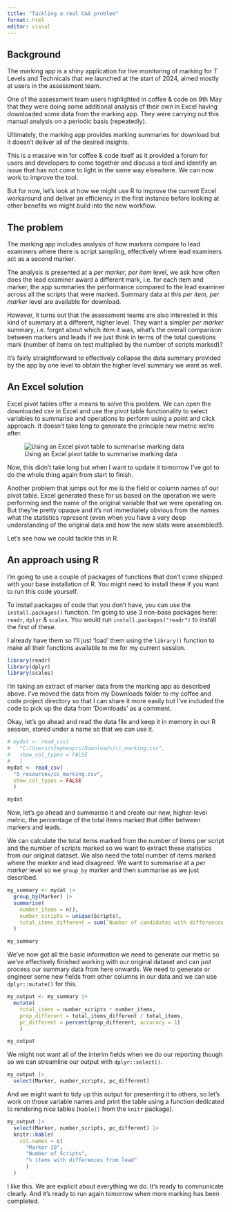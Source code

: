 ```yaml
---
title: "Tackling a real C&G problem"
format: html
editor: visual
---
```


## Background

The marking app is a shiny application for live monitoring of marking for T Levels and Technicals that we launched at the start of 2024, aimed mostly at users in the assessment team.

One of the assessment team users highlighted in coffee & code on 9th May that they were doing some additional analysis of their own in Excel having downloaded some data from the marking app. They were carrying out this manual analysis on a periodic basis (repeatedly).

Ultimately, the marking app provides marking summaries for download but it doesn't deliver all of the desired insights.

This is a massive win for coffee & code itself as it provided a forum for users and developers to come together and discuss a tool and identify an issue that has not come to light in the same way elsewhere. We can now work to improve the tool.

But for now, let's look at how we might use R to improve the current Excel workaround and deliver an efficiency in the first instance before looking at other benefits we might build into the new workflow.

## The problem

The marking app includes analysis of how markers compare to lead examiners where there is script sampling, effectively where lead examiners act as a second marker.

The analysis is presented at a *per marker, per item* level, we ask how often does the lead examiner award a different mark, i.e. for each item and marker, the app summaries the performance compared to the lead examiner across all the scripts that were marked. Summary data at this *per item, per marker* level are available for download.

However, it turns out that the assessment teams are also interested in this kind of summary at a different, higher level. They want a simpler *per marker* summary, i.e. forget about which item it was, what's the overall comparison between markers and leads if we just think in terms of the total questions mark (number of items on test multiplied by the number of scripts marked)?

It's fairly straightforward to effectively collapse the data summary provided by the app by one level to obtain the higher level summary we want as well.

## An Excel solution

Excel pivot tables offer a means to solve this problem. We can open the downloaded csv in Excel and use the pivot table functionality to select variables to summarise and operations to perform using a point and click approach. It doesn't take long to generate the principle new metric we're after.

![Using an Excel pivot table to summarise marking data](5_resources/pivot_screenshot.png){fig-alt="A screenshot of using an Excel pivot table to summarise marking data"}

Now, this didn't take long but when I want to update it tomorrow I've got to do the whole thing again from start to finish.

Another problem that jumps out for me is the field or column names of our pivot table. Excel generated these for us based on the operation we were performing and the name of the original variable that we were operating on. But they're pretty opaque and it's not immediately obvious from the names what the statistics represent (even when you have a very deep understanding of the original data and how the new stats were assembled!).

Let's see how we could tackle this in R.

## An approach using R

I'm going to use a couple of packages of functions that don't come shipped with your base installation of R. You might need to install these if you want to run this code yourself.

To install packages of code that you don't have, you can use the `install.packages()` function. I'm going to use 3 non-base packages here: `readr`, `dplyr` & `scales`. You would run `install.packages("readr")` to install the first of these.

I already have them so I'll just 'load' them using the `library()` function to make all their functions available to me for my current session.

```r
library(readr)
library(dplyr)
library(scales)

```

I'm taking an extract of marker data from the marking app as described above. I've moved the data from my Downloads folder to my coffee and code project directory so that I can share it more easily but I've included the code to pick up the data from 'Downloads' as a comment.

Okay, let's go ahead and read the data file and keep it in memory in our R session, stored under a name so that we can use it.

```r
# mydat <- read_csv(
#   "C:/Users/stephenpri/Downloads/cc_marking.csv", 
#   show_col_types = FALSE
#   )
mydat <- read_csv(
  "5_resources/cc_marking.csv", 
  show_col_types = FALSE
  )

mydat
```

Now, let's go ahead and summarise it and create our new, higher-level metric, the percentage of the total items marked that differ between markers and leads.

We can calculate the total items marked from the number of items per script and the number of scripts marked so we want to extract these statistics from our original dataset. We also need the total number of items marked where the marker and lead disagreed. We want to summarise at a *per marker* level so we `group_by` marker and then summarise as we just described.

```r
my_summary <- mydat |> 
  group_by(Marker) |> 
  summarise(
    number_items = n(),
    number_scripts = unique(Scripts),
    total_items_different = sum(`Number of candidates with differences`)
  ) 

my_summary
```

We've now got all the basic information we need to generate our metric so we've effectively finished working with our original dataset and can just process our summary data from here onwards. We need to generate or engineer some new fields from other columns in our data and we can use `dplyr::mutate()` for this.

```r
my_output <- my_summary |> 
  mutate(
    total_items = number_scripts * number_items,
    prop_different = total_items_different / total_items,
    pc_different = percent(prop_different, accuracy = 1)
    )

my_output
```

We might not want all of the interim fields when we do our reporting though so we can streamline our output with `dplyr::select()`.

```r
my_output |> 
  select(Marker, number_scripts, pc_different)
```

And we might want to tidy up this output for presenting it to others, so let's work on those variable names and print the table using a function dedicated to rendering nice tables (`kable()` from the `knitr` package).

```r
my_output |> 
  select(Marker, number_scripts, pc_different) |> 
  knitr::kable(
    col.names = c(
      "Marker ID", 
      "Number of Scripts", 
      "% items with differences from lead"
      )
  )
```

I like this. We are explicit about everything we do. It's ready to communicate clearly. And it's ready to run again tomorrow when more marking has been completed.
